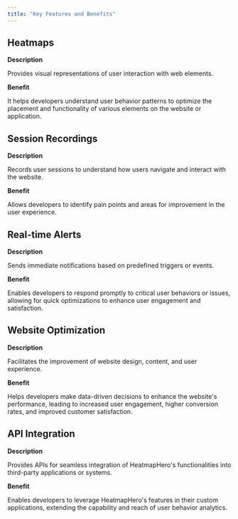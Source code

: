 ```yaml
---
title: "Key Features and Benefits"
---
```

## Heatmaps

**Description**

Provides visual representations of user interaction with web elements.

**Benefit**

It helps developers understand user behavior patterns to optimize the placement and functionality of various elements on the website or application.

## Session Recordings

**Description**

Records user sessions to understand how users navigate and interact with the website.

**Benefit**

Allows developers to identify pain points and areas for improvement in the user experience.


## Real-time Alerts

**Description**

Sends immediate notifications based on predefined triggers or events.

**Benefit**

Enables developers to respond promptly to critical user behaviors or issues, allowing for quick optimizations to enhance user engagement and satisfaction.


## Website Optimization

**Description** 

Facilitates the improvement of website design, content, and user experience.

**Benefit**

Helps developers make data-driven decisions to enhance the website's performance, leading to increased user engagement, higher conversion rates, and improved customer satisfaction.


## API Integration

**Description** 

Provides APIs for seamless integration of HeatmapHero's functionalities into third-party applications or systems.

**Benefit** 

Enables developers to leverage HeatmapHero's features in their custom applications, extending the capability and reach of user behavior analytics.


